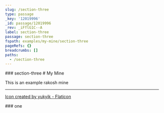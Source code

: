 ```yaml
---
slug: /section-three
type: passage
_key: '12019996'
_id: passage/12019996
_rev: _iFflG1C--A
label: section-three
passage: section-three
fspath: examples/my-mine/section-three
pageRefs: {}
breadcrumbs: []
paths:
  - /section-three
---
```


<NuggetArea>
<Passage slug="/section-three" type="passage" _key="12019996" _id="passage/12019996" _rev="_iFflG1C--A" label="section-three" passage="section-three" fspath="examples/my-mine/section-three" paths="/section-three">
<NuggetBody>
### section-three

</NuggetBody>
</Passage>

<NuggetsInbound>
</NuggetsInbound>
<NuggetsOutbound>
</NuggetsOutbound>
</NuggetArea>
<PassagesInbound>
<Passage direction="inbound" type="passage" _key="adit" _id="passage/adit" _rev="_iFflGzq--_" fs_layout="1.2" fspath="examples/my-mine/my-mine.md" passage="." label="My Mine" schema_version="1.1" paths="" slug="/">
<NuggetBody>
# My Mine

This is an example rakosh mine

***

[Icon created by yukyik - Flaticon](https://www.flaticon.com/free-icons/alphabet)

</NuggetBody>
</Passage>

</PassagesInbound>
<PassagesOutbound>
<Passage direction="outbound" type="passage" _key="12019999" _id="passage/12019999" _rev="_iFflG1G---" label="one" passage="one" fspath="examples/my-mine/section-three/one" paths="/section-three/one" slug="/section-three/one">
<NuggetBody>
### one

</NuggetBody>
</Passage>

</PassagesOutbound>